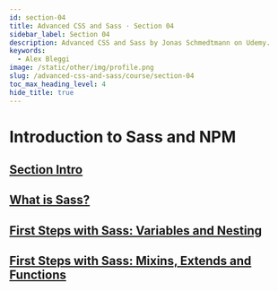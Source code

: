 ```yaml
---
id: section-04
title: Advanced CSS and Sass · Section 04
sidebar_label: Section 04
description: Advanced CSS and Sass by Jonas Schmedtmann on Udemy.
keywords:
  - Alex Bleggi
image: /static/other/img/profile.png
slug: /advanced-css-and-sass/course/section-04
toc_max_heading_level: 4
hide_title: true
---
```



# Introduction to Sass and NPM

## [Section Intro](https://www.udemy.com/course/advanced-css-and-sass/learn/lecture/8312900#overview)

## [What is Sass?](https://www.udemy.com/course/advanced-css-and-sass/learn/lecture/8274452#overview)

## [First Steps with Sass: Variables and Nesting](https://www.udemy.com/course/advanced-css-and-sass/learn/lecture/8274454#overview)

## [First Steps with Sass: Mixins, Extends and Functions](https://www.udemy.com/course/advanced-css-and-sass/learn/lecture/8274458#overview)
